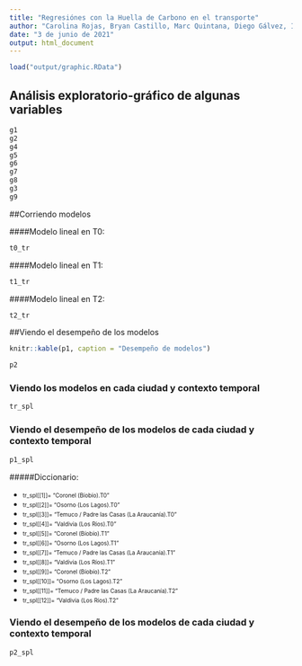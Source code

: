 ```yaml
---
title: "Regresiónes con la Huella de Carbono en el transporte"
author: "Carolina Rojas, Bryan Castillo, Marc Quintana, Diego Gálvez, Iván Muñiz "
date: "3 de junio de 2021"
output: html_document
---
```


```r
load("output/graphic.RData")
```


## Análisis exploratorio-gráfico de algunas variables

```r
g1 
g2
g4 
g5
g6
g7
g8
g3
g9
```

##Corriendo modelos

####Modelo lineal en T0:
```r
t0_tr
```

####Modelo lineal en T1:
```r
t1_tr
```

####Modelo lineal en T2:
```r
t2_tr
```


##Viendo el desempeño de los modelos
```r
knitr::kable(p1, caption = "Desempeño de modelos")
```


```r
p2
```


### Viendo los modelos en cada ciudad y contexto temporal
```r
tr_spl
```


### Viendo el desempeño de los modelos de cada ciudad y contexto temporal
```r
p1_spl
```

#####Diccionario:

* <font size="1">tr_spl[[1]]= "Coronel (Bíobío).T0"</font>
* <font size="1">tr_spl[[2]]= "Osorno (Los Lagos).T0"</font>
* <font size="1">tr_spl[[3]]= "Temuco / Padre las Casas (La Araucanía).T0" </font>
* <font size="1">tr_spl[[4]]= "Valdivia (Los Ríos).T0"</font>
* <font size="1">tr_spl[[5]]= "Coronel (Bíobío).T1"</font>
* <font size="1">tr_spl[[6]]= "Osorno (Los Lagos).T1"</font>                
* <font size="1">tr_spl[[7]]= "Temuco / Padre las Casas (La Araucanía).T1" </font>
* <font size="1">tr_spl[[8]]= "Valdivia (Los Ríos).T1"</font>
* <font size="1">tr_spl[[9]]= "Coronel (Bíobío).T2"</font>              
* <font size="1">tr_spl[[10]]= "Osorno (Los Lagos).T2"</font>
* <font size="1">tr_spl[[11]]= "Temuco / Padre las Casas (La Araucanía).T2"</font> 
* <font size="1">tr_spl[[12]]= "Valdivia (Los Ríos).T2"</font>


### Viendo el desempeño de los modelos de cada ciudad y contexto temporal
```r
p2_spl
```

